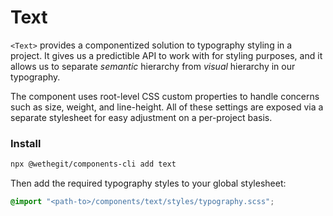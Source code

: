 
<Meta title="components/text/Readme" />

# Text

`<Text>` provides a componentized solution to typography styling in a project. It gives us a predictible API to work with for styling purposes, and it allows us to separate _semantic_ hierarchy from _visual_ hierarchy in our typography.

The component uses root-level CSS custom properties to handle concerns such as size, weight, and line-height. All of these settings are exposed via a separate stylesheet for easy adjustment on a per-project basis.

### Install

```bash
npx @wethegit/components-cli add text
```

Then add the required typography styles to your global stylesheet:

```scss filename="global.scss"
@import "<path-to>/components/text/styles/typography.scss";
```
